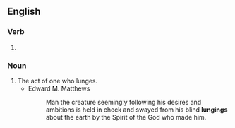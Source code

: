 ==English==

===Verb===
{{head|en|verb form}}

# {{present participle of|lunge|lang=en|nocat=1}}

===Noun===
{{en-noun}}

# The act of one who lunges.
#* Edward M. Matthews
#*: Man the creature seemingly following his desires and ambitions is held in check and swayed from his blind '''lungings''' about the earth by the Spirit of the God who made him.